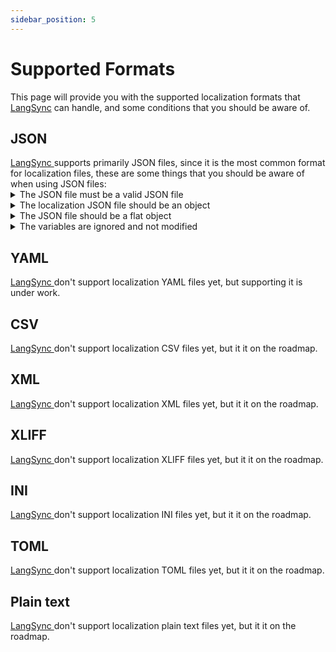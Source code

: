 ```yaml
---
sidebar_position: 5
---
```


# Supported Formats

This page will provide you with the supported localization formats that <a href="https://langsync.app" target="_blank">LangSync</a> can handle, and some conditions that you should be aware of.

## JSON

<a href="https://langsync.app" target="_blank">
  LangSync
</a> supports primarily JSON files, since it is the most common format for localization
files, these are some things that you should be aware of when using JSON files:

<details><summary>The JSON file must be a valid JSON file</summary>

You can check if your JSON file is valid by using [JSONLint](https://jsonlint.com/), or by relying on the IDE that you are using to validate the JSON file.

 </details>

<details><summary>The localization JSON file should be an object</summary>

This means that you can't have an array as the root of the JSON file, for example:

```json
// ❌ Invalid JSON file
[
  {
    "key": "value"
  }
]
```

```json
// ✅ Valid JSON file
{
  "key": "value"
}
```

</details>

<details><summary>The JSON file should be a flat object</summary>

<a href="https://langsync.app" target="_blank">
  LangSync
</a> accepts only flat JSON objects, this means that you can't have nested objects,
for example:

```json
// ❌ Invalid JSON file
{
  "key": {
    "nestedKey": "value"
  }
}
```

```json
// ✅ Valid JSON file
{
  "key": "value",
  "nestedKey": "value"
}
```

</details>

<details><summary>The variables are ignored and not modified</summary>
<a href="https://langsync.app" target="_blank">LangSync</a> recognise a variable when it sees it, you can have any many differet variables syntaxes as you want, and <a href="https://langsync.app" target="_blank">LangSync</a> will ignore them and not modify them, for example:

```json
// ✅ Valid JSON file
{
  "key": "value",
  "nestedKey": "value",
  "keyWithVariable": "Hello {{name}}!"
}
```

```json
// ✅ Valid JSON file
{
  "key": "value",
  "nestedKey": "value",
  "keyWithVariable": "Hello %%name%%!",
  "keyWithMultipleVariables": "Hello %%firstName%% %%lastName%%!"
}
```

</details>

## YAML

<a href="https://langsync.app" target="_blank">
  LangSync
</a> don't support localization YAML files yet, but supporting it is under work.

## CSV

<a href="https://langsync.app" target="_blank">
  LangSync
</a> don't support localization CSV files yet, but it it on the roadmap.

## XML

<a href="https://langsync.app" target="_blank">
  LangSync
</a> don't support localization XML files yet, but it it on the roadmap.

## XLIFF

<a href="https://langsync.app" target="_blank">
  LangSync
</a> don't support localization XLIFF files yet, but it it on the roadmap.

## INI

<a href="https://langsync.app" target="_blank">
  LangSync
</a> don't support localization INI files yet, but it it on the roadmap.

## TOML

<a href="https://langsync.app" target="_blank">
  LangSync
</a> don't support localization TOML files yet, but it it on the roadmap.

## Plain text

<a href="https://langsync.app" target="_blank">
  LangSync
</a> don't support localization plain text files yet, but it it on the roadmap.
